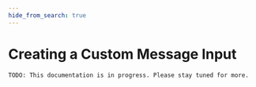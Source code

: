 ```yaml
---
hide_from_search: true
---
```


# Creating a Custom Message Input

```
TODO: This documentation is in progress. Please stay tuned for more.
 ```

